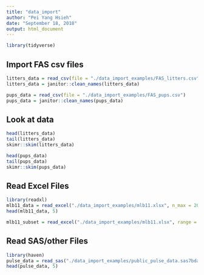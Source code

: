 ```yaml
---
title: "data_import"
author: "Pei Yang Hsieh"
date: "September 18, 2018"
output: html_document
---
```


```r
library(tidyverse)
```

## Import FAS csv files

```r
litters_data = read_csv(file = "./data_import_examples/FAS_litters.csv")
litters_data = janitor::clean_names(litters_data)

pups_data = read_csv(file = "./data_import_examples/FAS_pups.csv")
pups_data = janitor::clean_names(pups_data)
```

## Look at data

```r
head(litters_data)
tail(litters_data)
skimr::skim(litters_data)

head(pups_data)
tail(pups_data)
skimr::skim(pups_data)
```
## Read Excel Files

```r
library(readxl)
mlb11_data = read_excel("./data_import_examples/mlb11.xlsx", n_max = 20)
head(mlb11_data, 5)

mlb11_subset = read_excel("./data_import_examples/mlb11.xlsx", range = "A1:E17")

```
## Read SAS/other Files

```r
library(haven)
pulse_data = read_sas("./data_import_examples/public_pulse_data.sas7bdat")
head(pulse_data, 5)
```